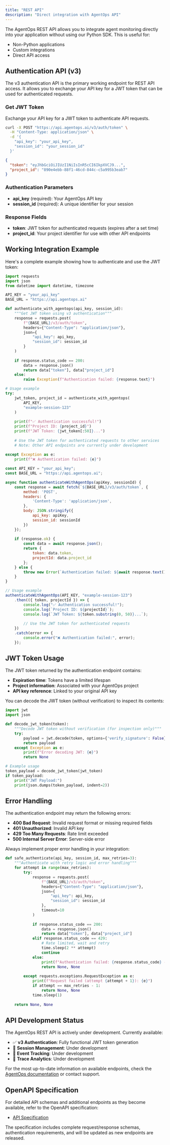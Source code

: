 ```yaml
---
title: "REST API"
description: "Direct integration with AgentOps API"
---
```


The AgentOps REST API allows you to integrate agent monitoring directly into your application without using our Python SDK. This is useful for:
- Non-Python applications
- Custom integrations
- Direct API access

## Authentication API (v3)

The v3 authentication API is the primary working endpoint for REST API access. It allows you to exchange your API key for a JWT token that can be used for authenticated requests.

### Get JWT Token

Exchange your API key for a JWT token to authenticate API requests.

<CodeGroup>

```bash curl
curl -X POST "https://api.agentops.ai/v3/auth/token" \
  -H "Content-Type: application/json" \
  -d '{
    "api_key": "your_api_key",
    "session_id": "your_session_id"
  }'
```

```json Success Response
{
  "token": "eyJhbGciOiJIUzI1NiIsInR5cCI6IkpXVCJ9...",
  "project_id": "890e4ebb-88f1-46cd-844c-c5a995b3eab7"
}
```

</CodeGroup>

### Authentication Parameters

- **api_key** (required): Your AgentOps API key
- **session_id** (required): A unique identifier for your session

### Response Fields

- **token**: JWT token for authenticated requests (expires after a set time)
- **project_id**: Your project identifier for use with other API endpoints

## Working Integration Example

Here's a complete example showing how to authenticate and use the JWT token:

<CodeGroup>

```python Complete Example
import requests
import json
from datetime import datetime, timezone

API_KEY = "your_api_key"
BASE_URL = "https://api.agentops.ai"

def authenticate_with_agentops(api_key, session_id):
    """Get JWT token using v3 authentication"""
    response = requests.post(
        f"{BASE_URL}/v3/auth/token",
        headers={"Content-Type": "application/json"},
        json={
            "api_key": api_key,
            "session_id": session_id
        }
    )
    
    if response.status_code == 200:
        data = response.json()
        return data["token"], data["project_id"]
    else:
        raise Exception(f"Authentication failed: {response.text}")

# Usage example
try:
    jwt_token, project_id = authenticate_with_agentops(
        API_KEY, 
        "example-session-123"
    )
    
    print(f"✅ Authentication successful!")
    print(f"Project ID: {project_id}")
    print(f"JWT Token: {jwt_token[:50]}...")
    
    # Use the JWT token for authenticated requests to other services
    # Note: Other API endpoints are currently under development
    
except Exception as e:
    print(f"❌ Authentication failed: {e}")
```

```javascript JavaScript Example
const API_KEY = "your_api_key";
const BASE_URL = "https://api.agentops.ai";

async function authenticateWithAgentOps(apiKey, sessionId) {
    const response = await fetch(`${BASE_URL}/v3/auth/token`, {
        method: 'POST',
        headers: {
            'Content-Type': 'application/json',
        },
        body: JSON.stringify({
            api_key: apiKey,
            session_id: sessionId
        })
    });
    
    if (response.ok) {
        const data = await response.json();
        return {
            token: data.token,
            projectId: data.project_id
        };
    } else {
        throw new Error(`Authentication failed: ${await response.text()}`);
    }
}

// Usage example
authenticateWithAgentOps(API_KEY, "example-session-123")
    .then(({ token, projectId }) => {
        console.log("✅ Authentication successful!");
        console.log(`Project ID: ${projectId}`);
        console.log(`JWT Token: ${token.substring(0, 50)}...`);
        
        // Use the JWT token for authenticated requests
    })
    .catch(error => {
        console.error("❌ Authentication failed:", error);
    });
```

</CodeGroup>

## JWT Token Usage

The JWT token returned by the authentication endpoint contains:

- **Expiration time**: Tokens have a limited lifespan
- **Project information**: Associated with your AgentOps project
- **API key reference**: Linked to your original API key

You can decode the JWT token (without verification) to inspect its contents:

<CodeGroup>

```python Decode JWT
import jwt
import json

def decode_jwt_token(token):
    """Decode JWT token without verification (for inspection only)"""
    try:
        payload = jwt.decode(token, options={'verify_signature': False})
        return payload
    except Exception as e:
        print(f"Error decoding JWT: {e}")
        return None

# Example usage
token_payload = decode_jwt_token(jwt_token)
if token_payload:
    print("JWT Payload:")
    print(json.dumps(token_payload, indent=2))
```

</CodeGroup>

## Error Handling

The authentication endpoint may return the following errors:

- **400 Bad Request**: Invalid request format or missing required fields
- **401 Unauthorized**: Invalid API key
- **429 Too Many Requests**: Rate limit exceeded
- **500 Internal Server Error**: Server-side error

Always implement proper error handling in your integration:

<CodeGroup>

```python Error Handling
def safe_authenticate(api_key, session_id, max_retries=3):
    """Authenticate with retry logic and error handling"""
    for attempt in range(max_retries):
        try:
            response = requests.post(
                f"{BASE_URL}/v3/auth/token",
                headers={"Content-Type": "application/json"},
                json={
                    "api_key": api_key,
                    "session_id": session_id
                },
                timeout=10
            )
            
            if response.status_code == 200:
                data = response.json()
                return data["token"], data["project_id"]
            elif response.status_code == 429:
                # Rate limited, wait and retry
                time.sleep(2 ** attempt)
                continue
            else:
                print(f"Authentication failed: {response.status_code} - {response.text}")
                return None, None
                
        except requests.exceptions.RequestException as e:
            print(f"Request failed (attempt {attempt + 1}): {e}")
            if attempt == max_retries - 1:
                return None, None
            time.sleep(1)
    
    return None, None
```

</CodeGroup>

## API Development Status

The AgentOps REST API is actively under development. Currently available:

- ✅ **v3 Authentication**: Fully functional JWT token generation
- 🚧 **Session Management**: Under development
- 🚧 **Event Tracking**: Under development  
- 🚧 **Trace Analytics**: Under development

For the most up-to-date information on available endpoints, check the [AgentOps documentation](https://docs.agentops.ai) or contact support.

## OpenAPI Specification

For detailed API schemas and additional endpoints as they become available, refer to the OpenAPI specification:

- [API Specification](https://api.agentops.ai/openapi.json)

The specification includes complete request/response schemas, authentication requirements, and will be updated as new endpoints are released.

